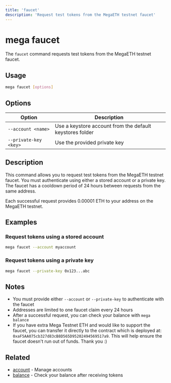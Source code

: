 ```yaml
---
title: 'faucet'
description: 'Request test tokens from the MegaETH testnet faucet'
---
```


# mega faucet

The `faucet` command requests test tokens from the MegaETH testnet faucet.

## Usage

```bash
mega faucet [options]
```

## Options

| Option | Description |
| ------ | ----------- |
| `--account <name>` | Use a keystore account from the default keystores folder |
| `--private-key <key>` | Use the provided private key |

## Description

This command allows you to request test tokens from the MegaETH testnet faucet. You must authenticate using either a stored account or a private key. The faucet has a cooldown period of 24 hours between requests from the same address.

Each successful request provides 0.00001 ETH to your address on the MegaETH testnet.

## Examples

### Request tokens using a stored account

```bash
mega faucet --account myaccount
```

### Request tokens using a private key

```bash
mega faucet --private-key 0x123...abc
```

## Notes

- You must provide either `--account` or `--private-key` to authenticate with the faucet
- Addresses are limited to one faucet claim every 24 hours
- After a successful request, you can check your balance with `mega balance`
- If you have extra Mega Testnet ETH and would like to support the faucet, you can transfer it directly to the contract which is deployed at: `0xaF5AA075cb327d83cB8D565D95202494569517a9`. This will help ensure the faucet doesn't run out of funds. Thank you :&#41;

## Related

- [account](/commands/account) - Manage accounts
- [balance](/commands/balance) - Check your balance after receiving tokens